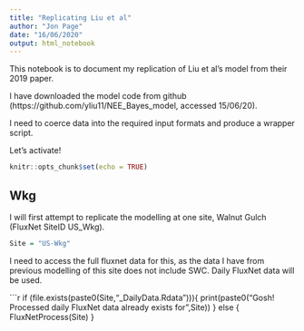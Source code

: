 ```yaml
---
title: "Replicating Liu et al"
author: "Jon Page"
date: "16/06/2020"
output: html_notebook
---
```


This notebook is to document my replication of Liu et al's model from their 2019 paper.

I have downloaded the model code from github (https://github.com/yliu11/NEE_Bayes_model, accessed 15/06/20).

I need to coerce data into the required input formats and produce a wrapper script.

Let's activate!

```r
knitr::opts_chunk$set(echo = TRUE)
```

## Wkg

I will first attempt to replicate the modelling at one site, Walnut Gulch (FluxNet SiteID US_Wkg).

```r
Site = "US-Wkg"
```

I need to access the full fluxnet data for this, as the data I have from previous modelling of this site does not include SWC. Daily FluxNet data will be used.


```r
if (file.exists(paste0(Site,"_DailyData.Rdata"))){
  print(paste0("Gosh! Processed daily FluxNet data already exists for ",Site))
} else {
  FluxNetProcess(Site)
}
